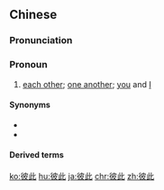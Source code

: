 ==Chinese==
{{zh-forms}}

===Pronunciation===
{{zh-pron
|m=bǐcǐ
|c=bei2 ci2
|h=pfs=pí-chhṳ́
|mn=pí-chhú
|ma=Zh-bici.ogg
|cat=pron
}}

===Pronoun===
{{zh-pronoun}}

# [[each other]]; [[one another]]; [[you]] and [[I]]
#: {{zh-x|彼此 相{xiāng}愛|to love '''one another'''}}

====Synonyms====
* {{zh-l|互相}}
* {{zh-l|交互}}

====Derived terms====
{{zh-der|彼此彼此}}

{{zh-cat|Antonymous}}

[[ko:彼此]]
[[hu:彼此]]
[[ja:彼此]]
[[chr:彼此]]
[[zh:彼此]]